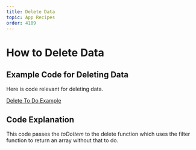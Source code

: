```yaml
---
title: Delete Data
topic: App Recipes
order: 4109
---
```


# How to Delete Data

## Example Code for Deleting Data

Here is code relevant for deleting data.

<a href='https://snack.expo.io/@jeremyjgyoung/to-do-app---delete' target='_blank' class="mdxLink">
    Delete To Do Example
</a>

## Code Explanation

This code passes the *toDoItem* to the delete function which uses the filter function to return an array without that to do.